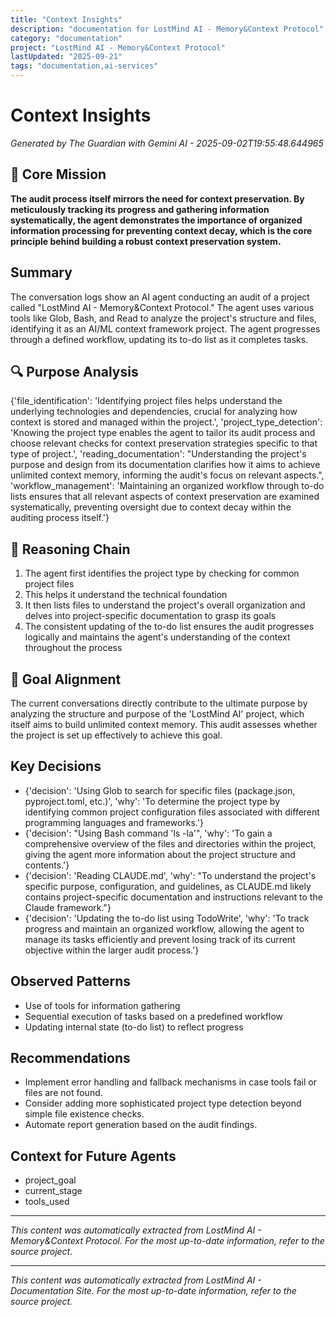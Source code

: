 ```yaml
---
title: "Context Insights"
description: "documentation for LostMind AI - Memory&Context Protocol"
category: "documentation"
project: "LostMind AI - Memory&Context Protocol"
lastUpdated: "2025-09-21"
tags: "documentation,ai-services"
---
```


# Context Insights

*Generated by The Guardian with Gemini AI - 2025-09-02T19:55:48.644965*

## 🎯 Core Mission

**The audit process itself mirrors the need for context preservation. By meticulously tracking its progress and gathering information systematically, the agent demonstrates the importance of organized information processing for preventing context decay, which is the core principle behind building a robust context preservation system.**

## Summary

The conversation logs show an AI agent conducting an audit of a project called "LostMind AI - Memory&Context Protocol." The agent uses various tools like Glob, Bash, and Read to analyze the project's structure and files, identifying it as an AI/ML context framework project.  The agent progresses through a defined workflow, updating its to-do list as it completes tasks.

## 🔍 Purpose Analysis

{'file_identification': 'Identifying project files helps understand the underlying technologies and dependencies, crucial for analyzing how context is stored and managed within the project.', 'project_type_detection': 'Knowing the project type enables the agent to tailor its audit process and choose relevant checks for context preservation strategies specific to that type of project.', 'reading_documentation': "Understanding the project's purpose and design from its documentation clarifies how it aims to achieve unlimited context memory, informing the audit's focus on relevant aspects.", 'workflow_management': 'Maintaining an organized workflow through to-do lists ensures that all relevant aspects of context preservation are examined systematically, preventing oversight due to context decay within the auditing process itself.'}

## 🔗 Reasoning Chain

1. The agent first identifies the project type by checking for common project files
2. This helps it understand the technical foundation
3. It then lists files to understand the project's overall organization and delves into project-specific documentation to grasp its goals
4. The consistent updating of the to-do list ensures the audit progresses logically and maintains the agent's understanding of the context throughout the process

## 🎯 Goal Alignment

The current conversations directly contribute to the ultimate purpose by analyzing the structure and purpose of the 'LostMind AI' project, which itself aims to build unlimited context memory. This audit assesses whether the project is set up effectively to achieve this goal.

## Key Decisions

- {'decision': 'Using Glob to search for specific files (package.json, pyproject.toml, etc.)', 'why': 'To determine the project type by identifying common project configuration files associated with different programming languages and frameworks.'}
- {'decision': "Using Bash command 'ls -la'", 'why': 'To gain a comprehensive overview of the files and directories within the project, giving the agent more information about the project structure and contents.'}
- {'decision': 'Reading CLAUDE.md', 'why': "To understand the project's specific purpose, configuration, and guidelines, as CLAUDE.md likely contains project-specific documentation and instructions relevant to the Claude framework."}
- {'decision': 'Updating the to-do list using TodoWrite', 'why': 'To track progress and maintain an organized workflow, allowing the agent to manage its tasks efficiently and prevent losing track of its current objective within the larger audit process.'}

## Observed Patterns

- Use of tools for information gathering
- Sequential execution of tasks based on a predefined workflow
- Updating internal state (to-do list) to reflect progress

## Recommendations

- Implement error handling and fallback mechanisms in case tools fail or files are not found.
- Consider adding more sophisticated project type detection beyond simple file existence checks.
- Automate report generation based on the audit findings.

## Context for Future Agents

- project_goal
- current_stage
- tools_used



---
*This content was automatically extracted from LostMind AI - Memory&Context Protocol. For the most up-to-date information, refer to the source project.*


---
*This content was automatically extracted from LostMind AI - Documentation Site. For the most up-to-date information, refer to the source project.*
